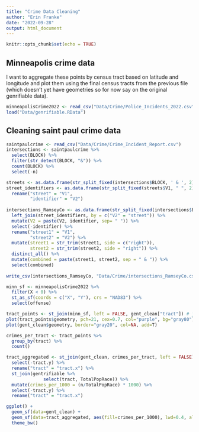 ```yaml
---
title: "Crime Data Cleaning"
author: "Erin Franke"
date: "2022-09-28"
output: html_document
---
```


```r
knitr::opts_chunk$set(echo = TRUE)
```

## Minneapolis crime data

I want to aggregate these points by census tract based on latitude and longitude and plot them using the final census tracts from the previous file (which doesn't yet have geometries so for now say on the original genrifiable data).

```r
minneapolisCrime2022 <- read_csv("Data/Crime/Police_Incidents_2022.csv")
load("Data/genrifiable.RData")
```

## Cleaning saint paul crime data

```r
saintpaulcrime <- read_csv("Data/Crime/Crime_Incident_Report.csv")
intersections <- saintpaulcrime %>%
  select(BLOCK) %>%
  filter(str_detect(BLOCK, "&")) %>%
  count(BLOCK) %>%
  select(-n)

streets <- as.data.frame(str_split_fixed(intersections$BLOCK, ' & ', 2))
street_identifiers <- as.data.frame(str_split_fixed(streets$V1, " ", 2)) %>%
  rename("street" = "V1", 
         "identifier" = "V2")
  
intersections_RamseyCo <- as.data.frame(str_split_fixed(intersections$BLOCK, ' & ', 2)) %>%
  left_join(street_identifiers, by = c("V2" = "street")) %>%
  mutate(V2 = paste(V2, identifier, sep= " ")) %>%
  select(-identifier) %>%
  rename("street1" = "V1", 
         "street2" = "V2") %>%
  mutate(street1 = str_trim(street1, side = c("right")), 
         street2 = str_trim(street2, side = "right")) %>%
  distinct_all() %>%
  mutate(combined = paste(street1, street2, sep = " & ")) %>%
  select(combined)
  
write_csv(intersections_RamseyCo, "Data/Crime/intersections_RamseyCo.csv")
```

```r
minn_sf <- minneapolisCrime2022 %>% 
  filter(X < 0) %>%
  st_as_sf(coords = c("X", "Y"), crs = "NAD83") %>%
  select(offense)

tract_points <- st_join(minn_sf, left = FALSE, gent_clean["tract"]) # join points
plot(tract_points$geometry, pch=21, cex=0.7, col="purple", bg="gray80")
plot(gent_clean$geometry, border="gray20", col=NA, add=T)

crimes_per_tract <- tract_points %>%
  group_by(tract) %>%
  count()

tract_aggregated <- st_join(gent_clean, crimes_per_tract, left = FALSE) %>%
  select(-tract.y) %>%
  rename("tract" = "tract.x") %>%
  st_join(gentrifiable %>%
              select(tract, TotalPopRace)) %>%
  mutate(crimes_per_1000 = (n/TotalPopRace) * 1000) %>%
  select(-tract.y) %>%
  rename("tract" = "tract.x")

ggplot() +
  geom_sf(data=gent_clean) +
  geom_sf(data=tract_aggregated, aes(fill=crimes_per_1000), lwd=0.4, alpha=0.4)+
  theme_bw()
```
